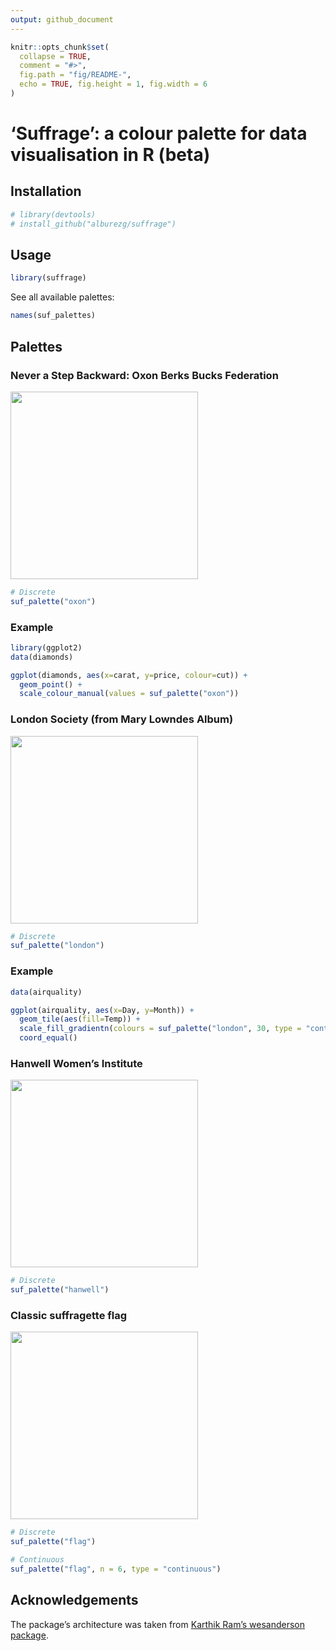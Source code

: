 ```yaml
---
output: github_document
---
```


```r
knitr::opts_chunk$set(
  collapse = TRUE,
  comment = "#>",
  fig.path = "fig/README-",
  echo = TRUE, fig.height = 1, fig.width = 6
)
```


# 'Suffrage': a colour palette for data visualisation in R (beta)

## Installation

```r
# library(devtools)
# install_github("alburezg/suffrage")
```

## Usage

```r
library(suffrage)
```

See all available palettes:

```r
names(suf_palettes)
```

## Palettes

### Never a Step Backward: Oxon Berks Bucks Federation

![](sources/oxon.jpg){width=300px}

```r
# Discrete
suf_palette("oxon")
```

### Example

```r
library(ggplot2)
data(diamonds)

ggplot(diamonds, aes(x=carat, y=price, colour=cut)) +
  geom_point() +
  scale_colour_manual(values = suf_palette("oxon"))

```

### London Society (from Mary Lowndes Album)

![](sources/london.jpg){width=300px}

```r
# Discrete
suf_palette("london")
```

### Example

```r
data(airquality)

ggplot(airquality, aes(x=Day, y=Month)) +
  geom_tile(aes(fill=Temp)) +
  scale_fill_gradientn(colours = suf_palette("london", 30, type = "continuous")) +
  coord_equal()
```

### Hanwell Women's Institute

![](sources/hanwell.jpg){width=300px}

```r
# Discrete
suf_palette("hanwell")
```


### Classic suffragette flag

![](sources/flag.jpg){width=300px}

```r
# Discrete
suf_palette("flag")
```

```r
# Continuous
suf_palette("flag", n = 6, type = "continuous")
```


## Acknowledgements

The package's architecture was taken from [Karthik Ram's wesanderson package](https://github.com/karthik/wesanderson).
